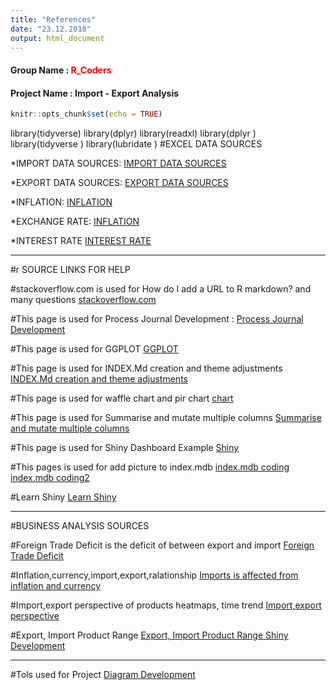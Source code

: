 ```yaml
---
title: "References"
date: "23.12.2018"
output: html_document
---
```

#### Group Name :<span style="color:red"> R_Coders</span>
#### Project Name : Import - Export Analysis 

```r
knitr::opts_chunk$set(echo = TRUE)
``` 

library(tidyverse)
library(dplyr)
library(readxl)
library(dplyr )
library(tidyverse )
library(lubridate )
#EXCEL DATA SOURCES 

*IMPORT DATA SOURCES:
[IMPORT DATA SOURCES]( http://www.oaib.gov.tr/tr/default.html)

*EXPORT DATA SOURCES:
[EXPORT DATA SOURCES](http://www.tim.org.tr/tr/ihracat-rakamlari.html)

*INFLATION:
[INFLATION](https://www.tcmb.gov.tr/wps/wcm/connect/TR/TCMB+TR/Main+Menu/Istatistikler/Enflasyon+Verileri/Tuketici+Fiyatlari)

*EXCHANGE RATE:
[INFLATION](https://github.com/algopoly/EVDS)

*INTEREST RATE
[INTEREST RATE](https://evds2.tcmb.gov.tr/)


***************************************************************************************************************************************************************************************


#r SOURCE LINKS FOR HELP

#stackoverflow.com is used for How do I add a URL to R markdown? and many questions
[stackoverflow.com](https://stackoverflow.com/questions/29787850/how-do-i-add-a-url-to-r-markdown)

#This page is used for Process Journal Development :
[Process Journal Development](https://github.com/jtleek/modules/blob/master/05_ReproducibleResearch/Markdown/index.md)

#This page is used for GGPLOT
[GGPLOT](http://kbroman.org/datacarpentry_R_2017-01-10/03-ggplot2.html)

#This page is used for INDEX.Md creation and theme adjustments
[ INDEX.Md creation and theme adjustments](https://bookdown.org/yihui/rmarkdown/beamer-presentation.html#themes)

#This page is used for waffle chart and pir chart 
[chart](http://r-statistics.co/Top50-Ggplot2-Visualizations-MasterList-R-Code.html#Pie%20Chart)

#This page is used for Summarise and mutate multiple columns
[Summarise and mutate multiple columns](https://dplyr.tidyverse.org/reference/summarise_all.html)

#This page is used for Shiny Dashboard Example
[Shiny](https://bookdown.org/yihui/rmarkdown/shiny.html)

#This pages is used for add picture to index.mdb
[index.mdb coding](https://github.com/d0ugal/mkdocs/commit/d9e50170a417601bfd4f804bf6b142c696aeaa9f)
[index.mdb coding2](https://www.mkdocs.org/user-guide/writing-your-docs/#linking-to-images-and-media)

#Learn Shiny
[Learn Shiny](https://www.youtube.com/watch?v=Gyrfsrd4zK0)


***************************************************************************************************************************************************************************************


#BUSINESS ANALYSIS SOURCES

#Foreign Trade Deficit is the deficit of between export and import
[Foreign Trade Deficit](http://www.paraanaliz.com/2017/ekonomi/ithalattaki-sicrama-dis-ticarette-makasi-acti-15739/)

#Inflation,currency,import,export,ralationship
[Imports is affected from inflation and currency](https://tradingeconomics.com/turkey/imports)

#Import,export perspective of products heatmaps, time trend
[Import,export perspective](https://atlas.media.mit.edu/en/profile/country/tur/)

#Export, Import Product Range 
[Export, Import Product Range Shiny Development]("https://shiny.rstudio.com")


***************************************************************************************************************************************************************************************

#Tols used for Project
[Diagram Development](https://www.lucidchart.com/documents/edit/f855c477-fe36-4880-bd0e-35c7a1a2333c/0)




